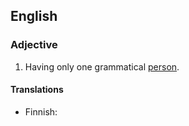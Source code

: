 ==English==

===Adjective===
{{en-adj|-}}

#{{grammar}} Having only one grammatical [[person]].

====Translations====
{{top}}
* Finnish: {{t-|fi|yksipersoonainen}}
{{mid}}
{{bottom}}
